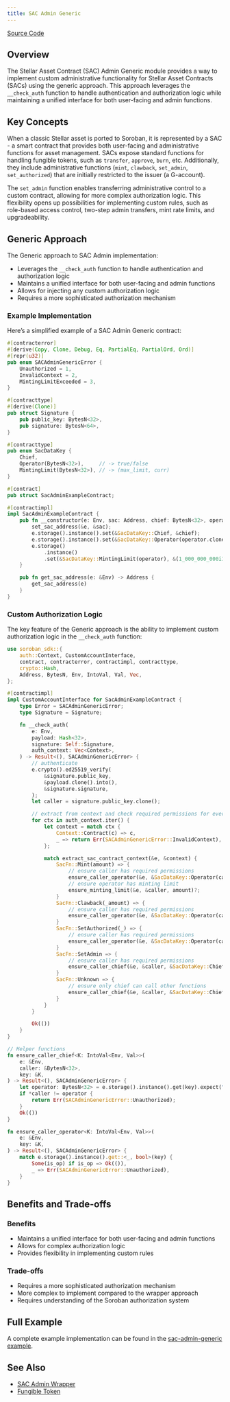 ```yaml
---
title: SAC Admin Generic
---
```


[Source Code](https://github.com/OpenZeppelin/stellar-contracts/tree/main/packages/tokens/src/fungible/utils/sac_admin_generic)

## Overview

The Stellar Asset Contract (SAC) Admin Generic module provides a way to implement custom administrative
functionality for Stellar Asset Contracts (SACs) using the generic approach. This approach leverages the
`__check_auth` function to handle authentication and authorization logic while maintaining a unified
interface for both user-facing and admin functions.

## Key Concepts

When a classic Stellar asset is ported to Soroban, it is represented by a SAC - a smart contract that provides
both user-facing and administrative functions for asset management. SACs expose standard functions for handling
fungible tokens, such as `transfer`, `approve`, `burn`, etc. Additionally, they include administrative functions
(`mint`, `clawback`, `set_admin`, `set_authorized`) that are initially restricted to the issuer (a G-account).

The `set_admin` function enables transferring administrative control to a custom contract, allowing for more
complex authorization logic. This flexibility opens up possibilities for implementing custom rules, such as
role-based access control, two-step admin transfers, mint rate limits, and upgradeability.

## Generic Approach

The Generic approach to SAC Admin implementation:

* Leverages the `__check_auth` function to handle authentication and authorization logic
* Maintains a unified interface for both user-facing and admin functions
* Allows for injecting any custom authorization logic
* Requires a more sophisticated authorization mechanism

### Example Implementation

Here’s a simplified example of a SAC Admin Generic contract:

```rust
#[contracterror]
#[derive(Copy, Clone, Debug, Eq, PartialEq, PartialOrd, Ord)]
#[repr(u32)]
pub enum SACAdminGenericError {
    Unauthorized = 1,
    InvalidContext = 2,
    MintingLimitExceeded = 3,
}

#[contracttype]
#[derive(Clone)]
pub struct Signature {
    pub public_key: BytesN<32>,
    pub signature: BytesN<64>,
}

#[contracttype]
pub enum SacDataKey {
    Chief,
    Operator(BytesN<32>),     // -> true/false
    MintingLimit(BytesN<32>), // -> (max_limit, curr)
}

#[contract]
pub struct SacAdminExampleContract;

#[contractimpl]
impl SacAdminExampleContract {
    pub fn __constructor(e: Env, sac: Address, chief: BytesN<32>, operator: BytesN<32>) {
        set_sac_address(&e, &sac);
        e.storage().instance().set(&SacDataKey::Chief, &chief);
        e.storage().instance().set(&SacDataKey::Operator(operator.clone()), &true);
        e.storage()
            .instance()
            .set(&SacDataKey::MintingLimit(operator), &(1_000_000_000i128, 0i128));
    }

    pub fn get_sac_address(e: &Env) -> Address {
        get_sac_address(e)
    }
}
```

### Custom Authorization Logic

The key feature of the Generic approach is the ability to implement custom authorization logic in the `__check_auth`
function:

```rust
use soroban_sdk::{
    auth::Context, CustomAccountInterface,
    contract, contracterror, contractimpl, contracttype,
    crypto::Hash,
    Address, BytesN, Env, IntoVal, Val, Vec,
};

#[contractimpl]
impl CustomAccountInterface for SacAdminExampleContract {
    type Error = SACAdminGenericError;
    type Signature = Signature;

    fn __check_auth(
        e: Env,
        payload: Hash<32>,
        signature: Self::Signature,
        auth_context: Vec<Context>,
    ) -> Result<(), SACAdminGenericError> {
        // authenticate
        e.crypto().ed25519_verify(
            &signature.public_key,
            &payload.clone().into(),
            &signature.signature,
        );
        let caller = signature.public_key.clone();

        // extract from context and check required permissions for every function
        for ctx in auth_context.iter() {
            let context = match ctx {
                Context::Contract(c) => c,
                _ => return Err(SACAdminGenericError::InvalidContext),
            };

            match extract_sac_contract_context(&e, &context) {
                SacFn::Mint(amount) => {
                    // ensure caller has required permissions
                    ensure_caller_operator(&e, &SacDataKey::Operator(caller.clone()))?;
                    // ensure operator has minting limit
                    ensure_minting_limit(&e, &caller, amount)?;
                }
                SacFn::Clawback(_amount) => {
                    // ensure caller has required permissions
                    ensure_caller_operator(&e, &SacDataKey::Operator(caller.clone()))?;
                }
                SacFn::SetAuthorized(_) => {
                    // ensure caller has required permissions
                    ensure_caller_operator(&e, &SacDataKey::Operator(caller.clone()))?;
                }
                SacFn::SetAdmin => {
                    // ensure caller has required permissions
                    ensure_caller_chief(&e, &caller, &SacDataKey::Chief)?;
                }
                SacFn::Unknown => {
                    // ensure only chief can call other functions
                    ensure_caller_chief(&e, &caller, &SacDataKey::Chief)?
                }
            }
        }

        Ok(())
    }
}

// Helper functions
fn ensure_caller_chief<K: IntoVal<Env, Val>>(
    e: &Env,
    caller: &BytesN<32>,
    key: &K,
) -> Result<(), SACAdminGenericError> {
    let operator: BytesN<32> = e.storage().instance().get(key).expect("chief or operator not set");
    if *caller != operator {
        return Err(SACAdminGenericError::Unauthorized);
    }
    Ok(())
}

fn ensure_caller_operator<K: IntoVal<Env, Val>>(
    e: &Env,
    key: &K,
) -> Result<(), SACAdminGenericError> {
    match e.storage().instance().get::<_, bool>(key) {
        Some(is_op) if is_op => Ok(()),
        _ => Err(SACAdminGenericError::Unauthorized),
    }
}
```

## Benefits and Trade-offs

### Benefits

* Maintains a unified interface for both user-facing and admin functions
* Allows for complex authorization logic
* Provides flexibility in implementing custom rules

### Trade-offs

* Requires a more sophisticated authorization mechanism
* More complex to implement compared to the wrapper approach
* Requires understanding of the Soroban authorization system

## Full Example

A complete example implementation can be found in the
[sac-admin-generic example](https://github.com/OpenZeppelin/stellar-contracts/tree/main/examples/sac-admin-generic).

## See Also

* [SAC Admin Wrapper](/stellar-contracts/tokens/fungible/sac-admin-wrapper)
* [Fungible Token](/stellar-contracts/tokens/fungible/fungible)
